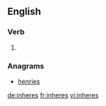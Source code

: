 ==English==

===Verb===
{{head|en}}

# {{en-third-person singular of|inhere}}

===Anagrams===
* [[henries#English|henries]]

[[de:inheres]]
[[fr:inheres]]
[[vi:inheres]]